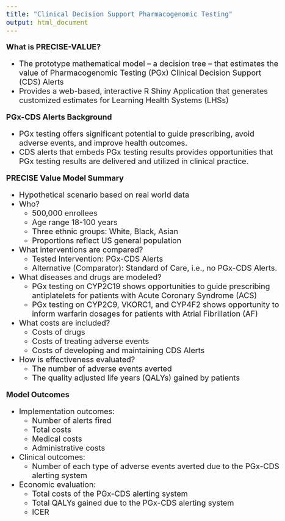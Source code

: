 ```yaml
---
title: "Clinical Decision Support Pharmacogenomic Testing"
output: html_document
---
```


<style type="text/css">

body{ /* Normal  */
      font-size: 20px;
  }
  
</style>

**What is PRECISE-VALUE?**

* The prototype mathematical model – a decision tree – that estimates the value of Pharmacogenomic Testing (PGx) Clinical Decision Support (CDS) Alerts
* Provides a web-based, interactive R Shiny Application that generates customized estimates for Learning Health Systems (LHSs)

**PGx-CDS Alerts Background**

* PGx testing offers significant potential to guide prescribing, avoid adverse events, and improve health outcomes. 
* CDS alerts that embeds PGx testing results provides opportunities that PGx testing results are delivered and utilized in clinical practice. 

**PRECISE Value Model Summary**

* Hypothetical scenario based on real world data
* Who?
    + 500,000 enrollees
    + Age range 18-100 years
    + Three ethnic groups: White, Black, Asian
    + Proportions reflect US general population
* What interventions are compared?
    + Tested Intervention: PGx-CDS Alerts
    + Alternative (Comparator): Standard of Care, i.e., no PGx-CDS Alerts.
* What diseases and drugs are modeled?
    + PGx testing on CYP2C19 shows opportunities to guide prescribing antiplatelets for patients with Acute Coronary Syndrome (ACS)
    + PGx testing on CYP2C9, VKORC1, and CYP4F2 shows opportunity to inform warfarin dosages for patients with Atrial Fibrillation (AF)
* What costs are included?
    + Costs of drugs
    + Costs of treating adverse events
    + Costs of developing and maintaining CDS Alerts
* How is effectiveness evaluated?
    + The number of adverse events averted
    + The quality adjusted life years (QALYs) gained by patients 

**Model Outcomes**

* Implementation outcomes:
    + Number of alerts fired
    + Total costs
    + Medical costs
    + Administrative costs
* Clinical outcomes:
    + Number of each type of adverse events averted due to the PGx-CDS alerting system
* Economic evaluation:
    + Total costs of the PGx-CDS alerting system
    + Total QALYs gained due to the PGx-CDS alerting system
    + ICER
